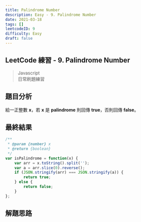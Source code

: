 ```yaml
---
title: Palindrome Number
description: Easy - 9. Palindrome Number
date: 2021-03-18
tags: []
leetcodeID: 9
difficulty: Easy
draft: false
---
```


## LeetCode 練習 - 9. Palindrome Number
> Javascript  
> 日常刷題練習

## 題目分析
給一正整數 **x**，若 **x** 是 **palindrome** 則回傳 **true**，否則回傳 **false**。

## 最終結果

```js:palindrome-number.js
/**
 * @param {number} x
 * @return {boolean}
 */
var isPalindrome = function(x) {
    var arr = x.toString().split('');
    var a = arr.slice(0).reverse();
    if (JSON.stringify(arr) === JSON.stringify(a)) {
        return true;
    } else {
        return false;
    }
};
```

## 解題思路
